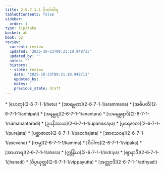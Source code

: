 ```yaml
---
title: 2.6.7.1.1 ဝိဘင်္ဂဝါရ
tableOfContents: false
sidebar:
  order: 1
type: tipitaka
basket: ab
book: p2
review:
  current: review
  updated: '2025-10-23T09:21:10.948713'
  updated_by: ''
  notes: ''
  history:
  - state: review
    date: '2025-10-23T09:21:10.948713'
    updated_by: ''
    notes: ''
    previous_state: draft
---
```



<ReviewStatus review={frontmatter.review} showDetails={true} />

<HypothesisAnnotation frontmatter={frontmatter} />

<DynamicBreadcrumb />



<TableOfContents book="p2" section="2.6.7.1.1">
* [ဟေတု](2-6-7-1-1/hetu)
* [အာရမ္မဏ](2-6-7-1-1/arammana)
* [အဓိပတိ](2-6-7-1-1/adhipati)
* [အနန္တရ](2-6-7-1-1/anantara)
* [သမနန္တရာဒိ](2-6-7-1-1/samanantaradi)
* [ဥပနိဿယ](2-6-7-1-1/upanissaya)
* [ပုရေဇာတ](2-6-7-1-1/purejata)
* [ပစ္ဆာဇာတ](2-6-7-1-1/pacchajata)
* [အာသေဝန](2-6-7-1-1/asevana)
* [ကမ္မ](2-6-7-1-1/kamma)
* [ဝိပါက](2-6-7-1-1/vipaka)
* [အာဟာရ](2-6-7-1-1/ahara)
* [ဣန္ဒြိယ](2-6-7-1-1/indriya)
* [ဈာနာဒိ](2-6-7-1-1/jhanadi)
* [ဝိပ္ပယုတ္တ](2-6-7-1-1/vippayutta)
* [အတ္ထျာဒိ](2-6-7-1-1/atthyadi)
</TableOfContents>